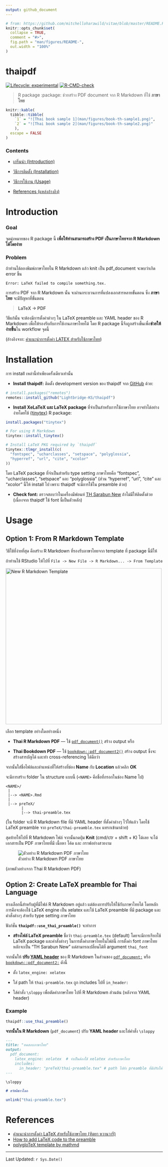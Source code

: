 ```yaml
---
output: github_document
---
```


<!-- README.md is generated from README.Rmd. Please edit that file -->

```r
# from: https://github.com/mitchelloharawild/vitae/blob/master/README.Rmd
knitr::opts_chunk$set(
  collapse = TRUE,
  comment = "#>",
  fig.path = "man/figures/README-",
  out.width = "100%"
)
```

# thaipdf

<!-- badges: start -->

[![Lifecycle: experimental](https://img.shields.io/badge/lifecycle-experimental-orange.svg)](https://lifecycle.r-lib.org/articles/stages.html#experimental) [![R-CMD-check](https://github.com/Lightbridge-KS/thaipdf/workflows/R-CMD-check/badge.svg)](https://github.com/Lightbridge-KS/thaipdf/actions)

<!-- badges: end -->

> R package :package: ช่วยสร้าง PDF document จาก R Markdown ที่ใช้ **ภาษาไทย**

```r
knitr::kable(
  tibble::tibble(
    `1` = "![Thai book sample 1](man/figures/book-th-sample1.png)",
    `2` = "![Thai book sample 2](man/figures/book-th-sample2.png)"
    ),
  escape = FALSE
)
```

### Contents

-   [เกริ่นนำ (Introduction)](#Introduction)

-   [วิธีการติดตั้ง (Installation)](#Installation)

-   [วิธีการใช้งาน (Usage)](#Usage)

-   [References (แหล่งอ้างอิง)](#References)

# Introduction

### Goal

จุดมุ่งหมายของ R package นี้ **เพื่อให้ท่านสามารถสร้าง PDF เป็นภาษาไทยจาก R Markdown ได้โดยง่าย**

### Problem

ถ้าท่านได้ลองพิมพ์ภาษาไทยใน R Markdown แล้ว knit เป็น pdf_document จะพบว่าเกิด error ขึ้น

    Error: LaTeX failed to compile something.tex.

การสร้าง PDF จาก R Markdown นั้น จะผ่านกระบวนการที่แปลงเอกสารหลายขั้นตอน ซึ่ง **ภาษาไทย** จะมีปัญหาที่ขั้นตอน

> **LaTeX -> PDF**

วิธีแก้นั้น จะต้องมีการตั้งค่าต่างๆ ใน LaTeX preamble และ YAML header ของ R Markdown เพื่อให้รองรับกับการใช้งานภาษาไทยได้ โดย R package นี้จึงถูกสร้างขึ้นเพื่อ**ช่วยให้ง่ายขึ้น**ใน workflow จุดนี้

(อ้างอิงจาก: [คําแนะนําการตั้งค่า LATEX สําหรับใช้ภาษาไทย](http://pioneer.netserv.chula.ac.th/~wdittaya/LaTeX/LaTeXThai.pdf))

# Installation

การ install เหล่านี้ทำเพียงครั้งเดียวเท่านั้น

-   **Install thaipdf:** ติดตั้ง development version ของ thaipdf จาก [GitHub](https://github.com/Lightbridge-KS/thaipdf) ด้วย:

``` r
# install.packages("remotes")
remotes::install_github("Lightbridge-KS/thaipdf")
```

-   **Install XeLaTeX และ LaTeX package** ที่จำเป็นสำหรับการใช้ภาษาไทย อาจทำได้อย่างง่ายโดยใช้ [{tinytex}](https://yihui.org/tinytex/) R package:

``` r
install.packages("tinytex")

# For using R Markdown
tinytex::install_tinytex() 

# Install LaTeX PKG required by `thaipdf`
tinytex::tlmgr_install(c(
  "fontspec", "ucharclasses", "setspace", "polyglossia",
  "hyperref", "url", "cite", "xcolor"
))
```

โดย LaTeX package ที่จำเป็นสำหรับ type setting ภาษาไทยคือ "fontspec", "ucharclasses", "setspace" และ "polyglossia" (ส่วน "hyperref", "url", "cite" และ "xcolor" นี้ให้ install ไป เพราะ thaipdf จะมีการใช้ใน preamble ด้วย)

-   **Check font:** ตรวจสอบว่าในเครื่องมีฟอนท์ [TH Sarabun New](https://www.f0nt.com/release/th-sarabun-new/) ถ้าไม่มีให้ติดตั้งด้วย (เนื่องจาก thaipdf ใช้ font นี้เป็นตัวหลัก)

# Usage

## Option 1: From R Markdown Template {#rmd-template}

วิธีใช้ที่ง่ายที่สุด คือสร้าง R Markdown ที่รองรับภาษาไทยจาก template ที่ package นี้มีให้

ถ้าท่านใช้ RStudio ให้ไปที่ `File -> New File -> R Markdown... -> From Template`

<img src="man/figures/rmd-from-temp.png" alt="New R Markdown Template" width="500"/>

เลือก template อย่างใดอย่างหนึ่ง

-   **Thai R Markdown PDF** — ใช้ [`pdf_document()`](https://pkgs.rstudio.com/rmarkdown/reference/pdf_document.html) สร้าง output หรือ

-   **Thai Bookdown PDF** — ใช้ [`bookdown::pdf_document2()`](https://pkgs.rstudio.com/bookdown/reference/html_document2.html) สร้าง output ซึ่งจะสร้างสารบัญได้ และทำ cross-referencing ได้ดีกว่า

จากนั้นใส่ชื่อไฟล์และตำแหน่งที่ให้สร้างที่ช่อง **Name** กับ **Location** แล้วคลิก **OK**

จะมีการสร้าง folder ใน structure แบบนี้ (`<NAME>` คือชื่อที่กรอกในช่อง Name ไป)

    <NAME>/
     |
     |--> <NAME>.Rmd
     |
     |--> preTeX/
           |
           |--> thai-preamble.tex

(ใน folder จะมี R Markdown file ที่มี YAML header ที่ตั้งค่าต่างๆ ไว้ให้แล้ว โดยใช้ LaTeX preamble จาก `preTeX/thai-preamble.tex` แทรกเข้ามาด้วย)

สุดท้ายให้ไปที่ R Markdown ไฟล์ จากนั้นกดปุ่ม **Knit** (cmd/ctr + shift + K) ได้เลย จะได้เอกสารเป็น PDF ภาษาไทยที่มี เนื้อหา โค้ด และ กราฟอย่างสวยงาม

![ตัวอย่าง R Markdown PDF ภาษาไทย](man/figures/rmd-th-sample.png)

(ภาพตัวอย่างจาก Thai R Markdown PDF)

## Option 2: Create LaTeX preamble for Thai Language {#latex-preamble}

ทางเลือกนี้สำหรับผู้ที่มีไฟล์ R Markdown อยู่แล้ว แต่ต้องการปรับให้ใช้กับภาษาไทยได้ โดยหลักการคือจะต้องใช้ LaTeX engine เป็น xelatex และใช้ LaTeX preamble ที่มี package และคำสั่งต่างๆ สำหรับ type setting ภาษาไทย

ฟังก์ชั่น **`thaipdf::use_thai_preamble()`** จะทำการ

-   **สร้างไฟล์ LaTeX preamble** ชื่อว่า `thai-preamble.tex` (default) โดยจะมีการเรียกใช้ LaTeX package และคำสั่งต่างๆ ในการตั้งค่าภาษาไทยในไฟล์นี้ การตั้งค่า font ภาษาไทยหลักจะเป็น "TH Sarabun New" แต่สามารถเปลี่ยนได้ที่ argument `thai_font`

จากนั้นให้ **ปรับ [YAML header](https://bookdown.org/yihui/rmarkdown-cookbook/rmarkdown-anatomy.html)** ของ R Markdown ในส่วนของ [`pdf_document:`](https://pkgs.rstudio.com/rmarkdown/reference/pdf_document.html) หรือ [`bookdown::pdf_document2:`](https://pkgs.rstudio.com/bookdown/reference/html_document2.html) ดังนี้

-   ตั้ง `latex_engine: xelatex`

-   ใส่ path ให้ `thai-preamble.tex` ถูก includes ไปที่ `in_header:`

-   ใส่คำสั่ง `\sloppy` เพื่อตัดคำภาษาไทย ไปที่ R Markdown ส่วนต้น (หลังจาก YAML header)

### Example

```r
thaipdf::use_thai_preamble()
```

**จากนั้นใน R Markdown** (`pdf_document`) ปรับ **YAML header** และใส่คำสั่ง `\sloppy`

``` markdown
---
title: "ทดสอบภาษาไทย" 
output:
  pdf_document:
    latex_engine: xelatex  # จำเป็นต้องใช้ xelatex สำหรับภาษาไทย
    includes:
      in_header: "preTeX/thai-preamble.tex" # path ไปยัง preamble ที่มีปรับให้ใช้ภาษาไทยได้
---

\sloppy

# สวัสดีชาวโลก
```

```r
unlink("thai-preamble.tex")
```

# References

-   [คําแนะนําการตั้งค่า LaTeX สําหรับใช้ภาษาไทย (ฑิตยา หวานวารี)](http://pioneer.netserv.chula.ac.th/~wdittaya/LaTeX/LaTeXThai.pdf)
-   [How to add LaTeX code to the preamble](https://bookdown.org/yihui/rmarkdown-cookbook/latex-preamble.html)
-   [polygloTeX template by mathmd](https://github.com/mathmd/polygloTeX/blob/master/polyglot_template.tex)

------------------------------------------------------------------------

Last Updated: `r Sys.Date()`
